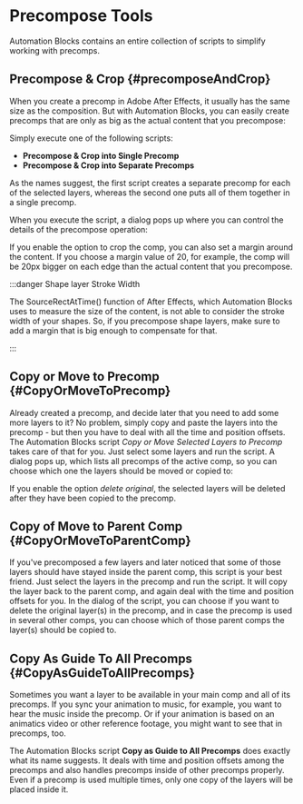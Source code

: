 


# Precompose Tools

Automation Blocks contains an entire collection of scripts to simplify working with precomps.

## Precompose & Crop {#precomposeAndCrop}

When you create a precomp in Adobe After Effects, it usually has the same size as the composition. But with Automation Blocks, you can easily create precomps that are only as big as the actual content that you precompose:
<RetinaImg src="/img/tools-ae/precompAndCropExample.png" alt="After Effects Script: Precompose and Crop"/>


Simply execute one of the following scripts:

- **Precompose & Crop into Single Precomp**
- **Precompose & Crop into Separate Precomps**

As the names suggest, the first script creates a separate precomp for each of the selected layers, whereas the second one puts all of them together in a single precomp.

When you execute the script, a dialog pops up where you can control the details of the precompose operation:
<RetinaImg src="/img/tools-ae/precompAndCropUI.png" alt="After Effects Script: Precompose and Crop Dialog of Automation Blocks"/>

If you enable the option to crop the comp, you can also set a margin around the content. If you choose a margin value of 20, for example, the comp will be 20px bigger on each edge than the actual content that you precompose.

:::danger Shape layer Stroke Width

The SourceRectAtTime() function of After Effects, which Automation Blocks uses to measure the size of the content, is not able to consider the stroke width of your shapes. So, if you precompose shape layers, make sure to add a margin that is big enough to compensate for that.

:::

## Copy or Move to Precomp {#CopyOrMoveToPrecomp}

Already created a precomp, and decide later that you need to add some more layers to it? No problem, simply copy and paste the layers into the precomp - but then you have to deal with all the time and position offsets. The Automation Blocks script *Copy or Move Selected Layers to Precomp* takes care of that for you. Just select some layers and run the script. A dialog pops up, which lists all precomps of the active comp, so you can choose which one the layers should be moved or copied to:

<RetinaImg src="/img/tools-ae/precompMoveUI.png" alt="Copy Selected Layers to Precomp"/>

If you enable the option *delete original*, the selected layers will be deleted after they have been copied to the precomp.

## Copy of Move to Parent Comp {#CopyOrMoveToParentComp}

If you've precomposed a few layers and later noticed that some of those layers should have stayed inside the parent comp, this script is your best friend. Just select the layers in the precomp and run the script. It will copy the layer back to the parent comp, and again deal with the time and position offsets for you.
In the dialog of the script, you can choose if you want to delete the original layer(s) in the precomp, and in case the precomp is used in several other comps, you can choose which of those parent comps the layer(s) should be copied to.

## Copy As Guide To All Precomps {#CopyAsGuideToAllPrecomps}

<RetinaImg src="/img/tools-ae/copyAsGuideToAllPrecompsUI.png" alt="Copy Selected Layers as Guides to All Precomps"/>

Sometimes you want a layer to be available in your main comp and all of its precomps. If you sync your animation to music, for example, you want to hear the music inside the precomp. Or if your animation is based on an animatics video or other reference footage, you might want to see that in precomps, too. 

The Automation Blocks script **Copy as Guide to All Precomps** does exactly what its name suggests. It deals with time and position offsets among the precomps and also handles precomps inside of other precomps properly. Even if a precomp is used multiple times, only one copy of the layers will be placed inside it.


